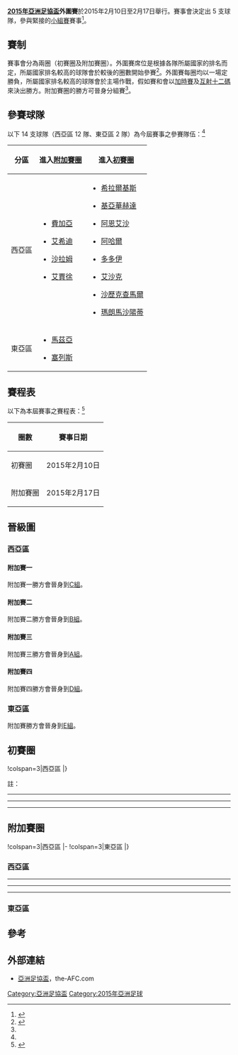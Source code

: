 {{noteTA
|G1=足球
|G2=伊拉克足球
|G3=科威特职业足球联赛
|G4=叙利亚职业足球联赛
|G5=黎巴嫩职业足球联赛
|G6=约旦职业足球联赛
|G7=阿曼职业足球联赛
|G8=巴林职业足球联赛
|G9=巴勒斯坦职业足球联赛
|G10=地名
|1=zh-hans:谷神星; zh-hk:塞列斯;
|2=zh-hans:阿尔阿西尔; zh-hk:阿恩艾沙;
|3=zh-hans:新月圣城; zh-hk:希拉爾基斯;
|4=zh-hans:马南马什扬迪; zh-hk:瑪朗馬沙陽蒂;
|5=zh-hans:薛克罗索KC; zh-hk:沙歷克查馬爾;
|6=zh-hans:东孟加拉; zh-hk:東賓高;
|7=zh-hans:足协杯; zh-hk:足總盃;
|8=zh-hans:杜尚别独立; zh-hk:伊提洛爾;
|9=zh-hans:雅丹纳博; zh-hk:亞達納邦;
|10=zh-hans:佩西普拉; zh-hk:佩斯普拉;
}}

'''[[2015年亞洲足協盃|2015年亞洲足協盃]]外圍賽'''於2015年2月10日至2月17日舉行。賽事會決定出 5 支球隊，參與緊接的[[2015年亞洲足協盃小組賽|小組賽]]賽事<ref name="regulations">{{cite web|url=http://www.the-afc.com/uploads/afc/files/acc_2015_competition_regulations_final.pdf|title=AFC Cup 2015 Competition Regulations|publisher=AFC|format=PDF|accessdate=2014-12-20|archive-date=2018-09-27|archive-url=https://web.archive.org/web/20180927001046/http://www.the-afc.com/uploads/afc/files/acc_2015_competition_regulations_final.pdf|dead-url=no}}</ref>。
{{TOC limit|3}}

== 賽制 ==
賽事會分為兩圈（初賽圈及附加賽圈）。外圍賽席位是根據各隊所屬國家的排名而定，所屬國家排名較高的球隊會於較後的圈數開始參賽<ref name="draw">{{cite web|url=http://www.the-afc.com/afc-champions-league-2014/afc-champions-league-2015-draw|title=AFC Champions League 2015 Draw|publisher=AFC|date=2014年12月12日|deadurl=yes|archiveurl=https://web.archive.org/web/20141213085833/http://www.the-afc.com/afc-champions-league-2014/afc-champions-league-2015-draw|archivedate=2014年12月13日|accessdate=2014年12月20日}}</ref>。外圍賽每圈均以一場定勝負，所屬國家排名較高的球隊會於主場作戰，假如賽和會以[[加時賽|加時賽]]及[[互射十二碼|互射十二碼]]來決出勝方。附加賽圈的勝方可晉身分組賽<ref name="regulations"/>。

== 參賽球隊 ==
以下 14 支球隊（西亞區 12 隊、東亞區 2 隊）為今屆賽事之參賽隊伍：<ref name="draw"/>

{| class="wikitable"
|-
!分區
!進入[[#附加賽圈|附加賽圈]]
!進入[[#初賽圈|初賽圈]]
|-
!西亞區
|valign=top|
*{{flagicon|OMA}} [[費加亞體育會|費加亞]]
*{{flagicon|BHR}} [[艾希迪體育及文化會|艾希迪]]
*{{flagicon|LIB}} [[沙拉姆茲加爾塔|沙拉姆]]
*{{flagicon|SYR}} [[艾賈徐體育會|艾賈徐]]
|valign=top|
*{{flagicon|PLE}} [[希拉爾基斯會|希拉爾基斯]]
*{{flagicon|TJK}} [[基亞華赫達足球會|基亞華赫達]]
*{{flagicon|TKM}} [[阿恩艾沙足球會|阿恩艾沙]]
*{{flagicon|TKM}} [[阿哈爾足球會|阿哈爾]]
*{{flagicon|KGZ}} [[比什凱克多多伊足球會|多多伊]]
*{{flagicon|YEM}} [[艾沙克體育會|艾沙克]]
*{{flagicon|BAN}} [[沙歷克查馬爾達安莫迪會|沙歷克查馬爾]]
*{{flagicon|NEP}} [[瑪朗馬沙陽蒂足球會|瑪朗馬沙陽蒂]]
|-
!東亞區
|valign=top|
*{{flagicon|MDV}} [[馬茲亞體育及娛樂會|馬茲亞]]
*{{flagicon|PHI}} [[塞列斯足球會|塞列斯]]
|valign=top|
|}

== 賽程表 ==
以下為本屆賽事之賽程表：<ref>{{cite web|url=http://www.the-afc.com/uploads/afc/files/afc_competitions_calendar_2015-v4.pdf|publisher=AFC|title=AFC Calendar of Competitions 2015|format=PDF|deadurl=yes|archiveurl=https://web.archive.org/web/20141216163702/http://www.the-afc.com/uploads/afc/files/afc_competitions_calendar_2015-v4.pdf|archivedate=2014-12-16|accessdate=2014-12-20}}</ref>

{| class="wikitable" style="text-align:center"
|-
!圈數
!賽事日期
|-
|初賽圈
|2015年2月10日
|-
|附加賽圈
|2015年2月17日
|}

== 晉級圖 ==
=== 西亞區 ===
==== 附加賽一 ====
附加賽一勝方會晉身到[[2015年亞洲足協盃小組賽#C組|C組]]。

{{4TeamBracket-Compact-NoSeeds-Byes
| team-width = 175
| RD1 = [[#初賽圈|初賽圈]]
| RD2 = [[#附加賽圈|附加賽圈]]

| RD1-team03  = {{flagicon|TKM}} '''[[阿哈爾足球會|阿哈爾]]'''
| RD1-score03 = '''1'''
| RD1-team04  = {{flagicon|KGZ}} [[比什凱克多多伊足球會|多多伊]]
| RD1-score04 = 0

| RD2-team01  = {{flagicon|OMA}} [[費加亞體育會|費加亞]]
| RD2-score01 = 2
| RD2-team02  = {{flagicon|TKM}} '''[[阿哈爾足球會|阿哈爾]]'''
| RD2-score02 = '''3'''
}}

==== 附加賽二 ====
附加賽二勝方會晉身到[[2015年亞洲足協盃小組賽#B組|B組]]。

{{4TeamBracket-Compact-NoSeeds-Byes
| team-width = 175
| RD1 = [[#初賽圈|初賽圈]]
| RD2 = [[#附加賽圈|附加賽圈]]

| RD1-team03  = {{flagicon|TKM}} [[阿恩艾沙足球會|阿恩艾沙]]
| RD1-score03 = 0
| RD1-team04  = {{flagicon|YEM}} '''[[艾沙克體育會|艾沙克]]'''
| RD1-score04 = '''1'''

| RD2-team01  = {{flagicon|BHR}} '''[[艾希迪體育及文化會|艾希迪]]'''
| RD2-score01 = '''2'''
| RD2-team02  = {{flagicon|YEM}} [[艾沙克體育會|艾沙克]]
| RD2-score02 = 1
}}

==== 附加賽三 ====
附加賽三勝方會晉身到[[2015年亞洲足協盃小組賽#A組|A組]]。

{{4TeamBracket-Compact-NoSeeds-Byes
| team-width = 175
| RD1 = [[#初賽圈|初賽圈]]
| RD2 = [[#附加賽圈|附加賽圈]]

| RD1-team03  = {{flagicon|TJK}} '''[[基亞華赫達足球會|基亞華赫達]]'''
| RD1-score03 = '''1'''
| RD1-team04  = {{flagicon|BAN}} [[沙歷克查馬爾達安莫迪會|沙歷克查馬爾]]
| RD1-score04 = 0

| RD2-team01  = {{flagicon|LIB}} '''[[沙拉姆茲加爾塔|沙拉姆]]'''
| RD2-score01 = '''3'''
| RD2-team02  = {{flagicon|TJK}} [[基亞華赫達足球會|基亞華赫達]]
| RD2-score02 = 0
}}

==== 附加賽四 ====
附加賽四勝方會晉身到[[2015年亞洲足協盃小組賽#D組|D組]]。

{{4TeamBracket-Compact-NoSeeds-Byes
| team-width = 175
| RD1 = [[#初賽圈|初賽圈]]
| RD2 = [[#附加賽圈|附加賽圈]]

| RD1-team03  = {{flagicon|PLE}} '''[[希拉爾基斯會|希拉爾基斯]]'''
| RD1-score03 = '''3'''
| RD1-team04  = {{flagicon|NEP}} [[瑪朗馬沙陽蒂足球會|瑪朗馬沙陽蒂]]（弃权）
| RD1-score04 = 0

| RD2-team01  = {{flagicon|SYR}} [[艾賈徐體育會|艾賈徐]]
| RD2-score01 = '''0 (5)'''
| RD2-team02  = {{flagicon|PLE}} [[希拉爾基斯會|希拉爾基斯]]
| RD2-score02 = 0 (4)
}}

=== 東亞區 ===
附加賽勝方會晉身到[[2015年亞洲足協盃小組賽#E組|E組]]。

{{4TeamBracket-Compact-NoSeeds-Byes
| team-width = 175
| RD1 = [[#初賽圈|初賽圈]]
| RD2 = [[#附加賽圈|附加賽圈]]

| RD2-team01  = {{flagicon|MDV}} '''[[馬茲亞體育及娛樂會|馬茲亞]]'''
| RD2-score01 = '''1'''
| RD2-team02  = {{flagicon|PHI}} [[塞列斯足球會|塞列斯]]
| RD2-score02 = 0
}}

== 初賽圈 ==
<section begin=Preliminary round />
{{OneLegStart}}
!colspan=3|西亞區
{{OneLegResult|'''[[阿哈爾足球會|阿哈爾]]'''|TKM|1–0|[[比什凱克多多伊足球會|多多伊]]|KGZ}}
{{OneLegResult|[[阿恩艾沙足球會|阿恩艾沙]]|TKM|0–1|'''[[艾沙克體育會|艾沙克]]'''|YEM}}
{{OneLegResult|'''[[基亞華赫達足球會|基亞華赫達]]'''|TJK|1–0|[[沙歷克查馬爾達安莫迪會|沙歷克查馬爾]]|BAN}}
{{OneLegResult|'''[[希拉爾基斯會|希拉爾基斯]]'''|PLE|{{Tooltip|w/o|自動晉級}}{{Cref2|A}}|[[瑪朗馬沙陽蒂足球會|瑪朗馬沙陽蒂]]|NEP}}
|}
;註：
{{Cnote2 Begin}}
{{Cnote2|A|因[[瑪朗馬沙陽蒂足球會|瑪朗馬沙陽蒂]]放棄參賽，[[希拉爾基斯會|希拉爾基斯]]自動晉級至附加賽圈。<ref>{{cite web|url=http://www.goalnepal.com/news.php?id=23156|title=MMC Not To Play AFC Cup Play Off Against Al Quids Hilal|publisher=GoalNepal.com|date=2015年1月29日|accessdate=2018年7月28日|archive-date=2016年3月4日|archive-url=https://web.archive.org/web/20160304031246/http://www.goalnepal.com/news.php?id=23156|dead-url=no}}</ref>}}
{{Cnote2 End}}<section end=Preliminary round />

{{Football box
|date=2015年2月9日
|time=17:00 [[UTC+05:00|UTC+5:00]]
|team1=[[阿哈爾足球會|阿哈爾]] {{flagicon|TKM}}
|score= 1–0
|report=[http://www.the-afc.com/afcasfeeds?fixtureid=8870&stageid=350&tMode=H&view=ajax&show=matchsummary 报告]
|team2={{flagicon|KGZ}} [[比什凱克多多伊足球會|多多伊]]
|goals1=[[Altymyrat_Annadurdyýew|Annadurdyýew]] {{goal|8}}
|goals2=
|stadium=[[阿什哈巴德體育場|阿什哈巴德體育場]]，[[阿什哈巴德|阿什哈巴德]]
|attendance=
|referee=
}}
----
{{Football box
|date=2015年2月10日
|time=18:00 [[UTC+05:00|UTC+5:00]]
|team1=[[阿恩艾沙足球會|阿恩艾沙]] {{flagicon|TKM}}
|score= 0–1
|report=[http://www.the-afc.com/afcasfeeds?fixtureid=8871&stageid=350&tMode=H&view=ajax&show=matchsummary 报告]
|team2={{flagicon|YEM}} [[艾沙克體育會|艾沙克]]
|goals1=
|goals2=[[Tawfik_Ali|Ali]] {{goal|67}}
|stadium=[[阿什哈巴德體育場|阿什哈巴德體育場]]，[[阿什哈巴德|阿什哈巴德]]
|attendance=
|referee=
}}
----
{{Football box
|date=2015年2月10日
|time=13:00 [[UTC+05:00|UTC+5:00]]
|team1=[[基亞華赫達足球會|基亞華赫達]] {{flagicon|TJK}}
|score= 1–0
|report=[http://www.the-afc.com/afcasfeeds?fixtureid=8872&stageid=350&tMode=H&view=ajax&show=matchsummary 报告]
|team2={{flagicon|BAN}} [[沙歷克查馬爾達安莫迪會|沙歷克查馬爾]]
|goals1=[[Hasan_Rustamov|Rustamov]] {{goal|22}}
|goals2=
|stadium=[[共和党中央體育場|共和党中央體育場]]，[[杜尚别|杜尚别]]
|attendance=
|referee=
}}
----
{{Football box
|date=
|time=
|team1=[[希拉爾基斯會|希拉爾基斯]] {{flagicon|PLE}}
|score= 3–0
|report= '''自动晋级'''
|team2=<s>{{flagicon|NEP}} [[瑪朗馬沙陽蒂足球會|瑪朗馬沙陽蒂]]</s>
|goals1=
|goals2=
|stadium=
|attendance=
|referee=
}}

== 附加賽圈 ==
<section begin=Play-off round />
{{OneLegStart}}
!colspan=3|西亞區
{{OneLegResult|[[費加亞體育會|費加亞]]|OMA|2–3|'''[[阿哈爾足球會|阿哈爾]]'''|TKM}}
{{OneLegResult|'''[[艾希迪體育及文化會|艾希迪]]'''|BHR|2–1|[[艾沙克體育會|艾沙克]]|YEM}}
{{OneLegResult|'''[[沙拉姆茲加爾塔|沙拉姆]]'''|LIB|3–0|[[基亞華赫達足球會|基亞華赫達]]|TJK}} 
{{OneLegResult|'''[[艾賈徐體育會|艾賈徐]]'''|SYR|0–0{{aet}}<br> {{pso|5–4}}|[[希拉爾基斯會|希拉爾基斯]]|PLE}}
|-
!colspan=3|東亞區
{{OneLegResult|'''[[馬茲亞體育及娛樂會|馬茲亞]]'''|MDV|1–0|[[塞列斯足球會|塞列斯]]|PHI}}
|}<section end=Play-off round />

=== 西亞區 ===
{{Football box
|date=2015年2月17日
|time=19:00 [[UTC+04:00|UTC+4:00]]
|team1=[[費加亞體育會|費加亞]] {{flagicon|OMA}}
|score=2–3
|report=[http://www.the-afc.com/afcasfeeds?fixtureid=8874&stageid=350&tMode=H&view=ajax&show=matchsummary 报告]
|team2={{flagicon|TKM}} [[阿哈爾足球會|阿哈爾]]
|goals1=[[Ibrahima_Ndione|Ndione]] {{goal|67}}<br />[[Bilal_Danguir|Danguir]] {{goal|83}}
|goals2=[[Altymyrat_Annadurdyýew|Annadurdyýew]] {{goal|7}}<br />[[Gurban_Annaýew|Annaýew]] {{goal|41}}<br />[[Rahmet_Şermetow|Şermetow]] {{goal|75}}
|stadium=[[西布體育中心|西布體育中心]]，[[马斯喀特|马斯喀特]]
|attendance=
|referee=
}}
----
{{Football box
|date=2015年2月17日
|time=18:30 [[UTC+03:00|UTC+3:00]]
|team1=[[艾希迪體育及文化會|艾希迪]] {{flagicon|BHR}}
|score=2–1
|report=[http://www.the-afc.com/afcasfeeds?fixtureid=8875&stageid=350&tMode=H&view=ajax&show=matchsummary 报告]
|team2={{flagicon|YEM}}[[艾沙克體育會|艾沙克]]
|goals1=[[Sayed_Mohamed_Adnan|Adnan]] {{goal|17}}<br />[[Orok_Akarandut|Orok]] {{goal|52}}
|goals2=[[Essam_Al-Worafi|Al-Worafi]] {{goal|64|pen.}}
|stadium=[[麦纳麦国家體育场|麦纳麦国家體育场]]，[[麦纳麦|麦纳麦]]
|attendance=
|referee=
}}
----
{{Football box
|date=2015年2月17日
|time=13:45 [[UTC+03:00|UTC+3:00]]
|team1=[[沙拉姆茲加爾塔|沙拉姆]] {{flagicon|LBN}}
|score=3–0
|report=[http://www.the-afc.com/afcasfeeds?fixtureid=8876&stageid=350&tMode=H&view=ajax&show=matchsummary 报告]
|team2={{flagicon|TJK}}[[基亞華赫達足球會|基亞華赫達]] 
|goals1=[[Ahmad_Khatib_(footballer)|Khatib]] {{goal|23}}<br />[[Lucas_Galán|Galán]] {{goal|48}}<br />[[Alex_Boutros|Boutros]] {{goal|87}}
|goals2=
|stadium=[[萨拉姆兹加尔塔体育场|萨拉姆兹加尔塔体育场]]，[[贝鲁特|贝鲁特]]
|attendance=
|referee=
}}
----
{{Football box
|date=2015年2月17日
|time=18:00 [[UTC+03:00|UTC+3:00]]
|team1=[[艾賈徐體育會|艾賈徐]] {{flagicon|SYR}}
|score=0–0
|aet=yes
|report=[http://www.the-afc.com/afcasfeeds?fixtureid=8877&stageid=350&tMode=H&view=ajax&show=matchsummary 报告]
|team2={{flagicon|PLE}} [[希拉爾基斯會|希拉爾基斯]]
|goals1=
|goals2=
|stadium=[[阿尔阿赫利體育场|阿尔阿赫利體育场]]，[[麦纳麦|麦纳麦]]
|attendance=
|referee=
|penalties1=[[Izzeddin_Al_Awad|Al-Awad]] {{pengoal}}<br />[[Mohamed_Sharifa|Sharifa]] {{pengoal}}<br />[[Zakaria_Al_Kaddour|Al-Kaddour]] {{pengoal}}<br />[[Abdulatef_Salkeni|Salkeni]] {{pengoal}}<br />[[Mohamad_Dommarani|Dommarani]] {{pengoal}}<br />''{{small|(Note: Order of Al-Jaish penalties not known)}}''
|penaltyscore=5–4
|penalties2={{pengoal}} [[Ahmad_Saba'a|Saba'a]]<br />{{penmiss}} [[Murad_Ismail_Said|Ismail]]<br />{{pengoal}} [[Khaled_Salem|Salem]]<br />{{pengoal}} [[Hussam_Abu_Saleh|Saleh]]<br />{{pengoal}} [[Ahmed_Hwaiti|Hwaiti]]
}}

=== 東亞區 ===
{{Football box
|date=2015年2月17日
|time=16:00 [[UTC+05:00|UTC+5:00]]
|team1=[[馬茲亞體育及娛樂會|馬茲亞]] {{flagicon|MDV}}
|score= 1–0
|report=[http://www.the-afc.com/afcasfeeds?fixtureid=8878&stageid=350&tMode=H&view=ajax&show=matchsummary 报告]
|team2={{flagicon|PHI}} [[塞列斯足球會|塞列斯]]
|goals1=[[Samdhooh_Mohamed|Samdhooh]] {{goal|82}}
|goals2=
|stadium=[[马累国家體育場|马累国家體育場]]，[[马累|马累]]
|attendance=
|referee=
}}

== 參考 ==
{{Reflist|2}}

== 外部連結 ==
*[http://www.the-afc.com/competition/afc-cup 亞洲足協盃]{{Wayback|url=http://www.the-afc.com/competition/afc-cup |date=20141022224728 }}，the-AFC.com

[[Category:亞洲足協盃|Category:亞洲足協盃]]
[[Category:2015年亞洲足球|Category:2015年亞洲足球]]
